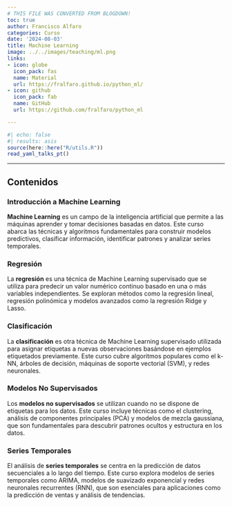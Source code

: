 ```yaml
---
# THIS FILE WAS CONVERTED FROM BLOGDOWN!
toc: true
author: Francisco Alfaro
categories: Curso
date: '2024-08-03'
title: Machine Learning
image: ../../images/teaching/ml.png
links:
- icon: globe
  icon_pack: fas
  name: Material
  url: https://fralfaro.github.io/python_ml/
- icon: github
  icon_pack: fab
  name: GitHub
  url: https://github.com/fralfaro/python_ml

---
```



```r
#| echo: false
#| results: asis
source(here::here("R/utils.R"))
read_yaml_talks_pt()
```


------------------------------------------------------------------------

## Contenidos 

### Introducción a Machine Learning

**Machine Learning** es un campo de la inteligencia artificial que permite a las máquinas aprender y tomar decisiones basadas en datos. Este curso abarca las técnicas y algoritmos fundamentales para construir modelos predictivos, clasificar información, identificar patrones y analizar series temporales.

### Regresión

La **regresión** es una técnica de Machine Learning supervisado que se utiliza para predecir un valor numérico continuo basado en una o más variables independientes. Se exploran métodos como la regresión lineal, regresión polinómica y modelos avanzados como la regresión Ridge y Lasso.

### Clasificación

La **clasificación** es otra técnica de Machine Learning supervisado utilizada para asignar etiquetas a nuevas observaciones basándose en ejemplos etiquetados previamente. Este curso cubre algoritmos populares como el k-NN, árboles de decisión, máquinas de soporte vectorial (SVM), y redes neuronales.

### Modelos No Supervisados

Los **modelos no supervisados** se utilizan cuando no se dispone de etiquetas para los datos. Este curso incluye técnicas como el clustering, análisis de componentes principales (PCA) y modelos de mezcla gaussiana, que son fundamentales para descubrir patrones ocultos y estructura en los datos.

### Series Temporales

El análisis de **series temporales** se centra en la predicción de datos secuenciales a lo largo del tiempo. Este curso explora modelos de series temporales como ARIMA, modelos de suavizado exponencial y redes neuronales recurrentes (RNN), que son esenciales para aplicaciones como la predicción de ventas y análisis de tendencias.


